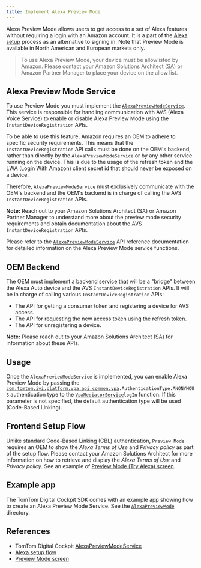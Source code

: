 ```yaml
---
title: Implement Alexa Preview Mode
---
```


Alexa Preview Mode allows users to get access to a set of Alexa features without requiring a login
with an Amazon account. It is a part of the
[Alexa setup](https://developer.amazon.com/en-US/docs/alexa/alexa-auto/setup.html)
process as an alternative to signing in. Note that Preview Mode is available in North American and
European markets only.

<Blockquote type="announcement">
    To use Alexa Preview Mode, your device must be allowlisted by Amazon. Please contact your Amazon
    Solutions Architect (SA) or Amazon Partner Manager to place your device on the allow list.
</Blockquote>

## Alexa Preview Mode Service

To use Preview Mode you must implement the [`AlexaPreviewModeService`](TTIVI_PLATFORM_API). This
service is responsible for handling communication with AVS (Alexa Voice Service) to enable or
disable Alexa Preview Mode using the `InstantDeviceRegistration` APIs.

To be able to use this feature, Amazon requires an OEM to adhere to specific security requirements.
This means that the `InstantDeviceRegistration` API calls must be done on the OEM's backend, rather
than directly by the `AlexaPreviewModeService` or by any other service running on the device.
This is due to the usage of the refresh token and the LWA (Login With Amazon) client secret id that
should never be exposed on a device.

Therefore, `AlexaPreviewModeService` must exclusively communicate with the OEM's backend and the
OEM's backend is in charge of calling the AVS `InstantDeviceRegistration` APIs.

__Note:__ Reach out to your Amazon Solutions Architect (SA) or Amazon Partner Manager to understand
more about the preview mode security requirements and obtain documentation about the AVS
`InstantDeviceRegistration` APIs.

Please refer to the [`AlexaPreviewModeService`](TTIVI_PLATFORM_API) API reference documentation for
detailed information on the Alexa Preview Mode service functions.

## OEM Backend

The OEM must implement a backend service that will be a "bridge" between the Alexa Auto device and
the AVS `InstantDeviceRegistration` APIs. It will be in charge of calling various
`InstantDeviceRegistration` APIs:

 - The API for getting a consumer token and registering a device for AVS access.
 - The API for requesting the new access token using the refresh token.
 - The API for unregistering a device.

__Note:__ Please reach out to your Amazon Solutions Architect (SA) for information about these APIs.

## Usage
Once the `AlexaPreviewModeService` is implemented, you can enable Alexa Preview Mode by passing the
[`com.tomtom.ivi.platform.vpa.api.common.vpa`](TTIVI_PLATFORM_API)`.AuthenticationType.ANONYMOUS`
authentication type to the [`VpaMediatorService`](TTIVI_PLATFORM_API)`logIn` function.
If this parameter is not specified, the default authentication type will be used (Code-Based
Linking).

## Frontend Setup Flow
Unlike standard Code-Based Linking (CBL) authentication, `Preview Mode` requires an OEM to show the
_Alexa Terms of Use_ and _Privacy policy_  as part of the setup flow. Please contact your Amazon
Solutions Architect for more information on how to retrieve and display the _Alexa Terms of Use_ and
_Privacy policy_. See an example of
[Preview Mode (Try Alexa) screen](https://developer.amazon.com/en-US/docs/alexa/alexa-auto/setup.html#try-alexa-preview-mode).

## Example app
The TomTom Digital Cockpit SDK comes with an example app showing how to create an Alexa Preview Mode
Service. See the
[`AlexaPreviewMode`](https://github.com/tomtom-international/tomtom-digital-cockpit-sdk-examples/tree/main/examples/alexa/alexapreviewmode)
directory.

## References

- TomTom Digital Cockpit [AlexaPreviewModeService](TTIVI_PLATFORM_API)
- [Alexa setup flow](https://developer.amazon.com/en-US/docs/alexa/alexa-auto/setup.html)
- [Preview Mode screen](https://developer.amazon.com/en-US/docs/alexa/alexa-auto/setup.html#try-alexa-preview-mode)

